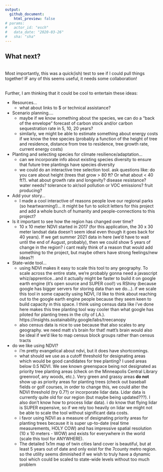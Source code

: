```yaml
---
output: 
  github_document:
    html_preview: false
# params: 
#   actor_id: "esch" 
#   data_date: "2020-03-26"
#   sha: "sha"
---
```



## What next?

<br>
Most importantly, this was a quick(ish) test to see if I could pull things together! IF any of this seems useful, it needs some collaboration!

<br>
Further, I am thinking that it could be cool to entertain these ideas:

- Resources...
  - what about links to $ or technical assistance? 
- Scenario planning....
  - maybe if we know something about the species, we can do a "back of the envelope" forecast of carbon stock and/or carbon sequestration rate in 5, 10, 20 years?
  - similarly, we might be able to estimate something about energy costs if we know the tree species (probably a function of the height of tree and residence, distance from tree to residence, tree growth rate, current energy costs)
- Planting and selecting species for climate resilience/adaptation...
  - can we incorporate info about existing species diversity to ensure that future tree plantings have species diversity
  - we could do an interactive tree selection tool. ask questions like: do you care about height (trees that grow > 80 ft? Or what about < 40 ft?). what about growth rate and longevity? disease resistance? water needs? tolerance to air/soil pollution or VOC emissions? fruit producing?
- Add your story...
  - I made a cool interactive of reasons people love our regional parks (so heartwarming!)... it might be fun to solicit letters for this project and add a whole bunch of humanity and people-connections to this project?
- Is it important to see how the region has changed over time?
  - 10 x 10 meter NDVI started in 2017 (for this application, the 30 x 30 meter landsat data doesn't seem ideal even though it goes back for 40 years). If we get summer 2021 data in here (we'd have to wait until the end of August, probably), then we could show 5 years of change in the region? i cant really think of a reason that would add something to the project, but maybe others have strong feelings/new ideas?!
- State-wide tool...
  - using NDVI makes it easy to scale this tool to any geography. To scale across the entire state, we're probably gonna need a javascript whiz/apprentice...and it actually might be faster to build it on google earth engine (it's open source and SUPER cool!) vs RShiny (because google has bigger servers for storing data than we do...). if we scale this tool in some capacity using NDVI, i'd like to think about reaching out to the google earth engine people because they seem keen to build capacity in this space. I think using census data like i've done here makes this tree planting tool way cooler than what google has piloted for planting trees in the city of LA.). https://insights.sustainability.google/labs/treecanopy
  - also census data is nice to use because that also scales to any geography. we need matt s's brain for that! matt's brain would also be ideal if we'd like to map census block groups rather than census tracts
- do we like using NDVI?  
  - i'm pretty evangelical about ndvi, but it does have shortcomings. 
  - what should we use as a cutoff threshold for designating areas which would be good candidates for tree planting? I used areas below 0.5 NDVI. We see known greenspace being not designated as priority tree planting areas (check on the Minneapolis Central Library greenroof, any woods, etc.). Very green and grassy areas **do not** show up as priority areas for planting trees (check out baseball fields or golf courses, in order to change this, we could alter the NDVI threshold (try 0.7?) or incorporate lidar data. Lidar data is currently quite old for our region (but maybe being updated???). I also don't know how to process lidar data). i do know that flying lidar is SUPER expensive, so if we rely too heavily on lidar we might not be able to scale the tool without significant data costs. 
  - i favor using NDVI as a measure of designating priority areas for planting trees because it is super up-to-date (real time measurements, HOLY COW) and has impressive spatial resolution (10 x 10 meters - WOW) and exists for everywhere in the world (scale this tool for ANYWHERE). 
  - The detailed 1x1m map of twin cities land cover is beautiful, but at least 5 years out of date and only exist for the 7county metro region. so the utility seems diminished if we wish to truly have a dynamic tool which could be scaled to state-wide levels without too much problem

<br>
<br>
